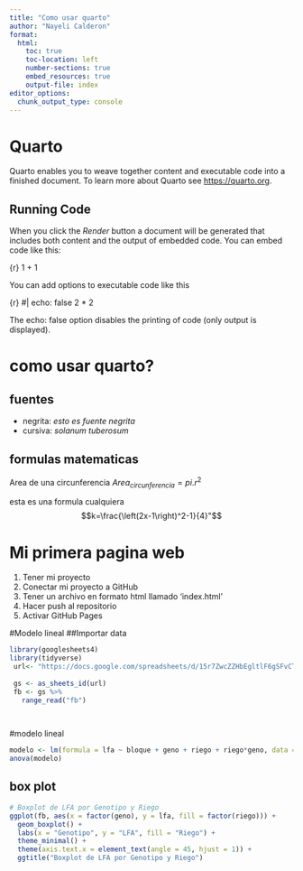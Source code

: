 ```yaml
---
title: "Como usar quarto"
author: "Nayeli Calderon"
format: 
  html:
    toc: true
    toc-location: left
    number-sections: true
    embed_resources: true
    output-file: index
editor_options: 
  chunk_output_type: console
---
```


# Quarto

Quarto enables you to weave together content and executable code into a finished document. To learn more about Quarto see <https://quarto.org>.

## Running Code

When you click the *Render* button a document will be generated that includes both content and the output of embedded code. You can embed code like this:

{r}
1 + 1


You can add options to executable code like this

{r}
#| echo: false
2 * 2


The echo: false option disables the printing of code (only output is displayed).


# como usar quarto?
## fuentes

- negrita: *esto es fuente negrita*
- cursiva: _solanum tuberosum_


## formulas matematicas 

Area de una circunferencia $Area_{circunferencia}=pi.r^2$

esta es una formula cualquiera $$k=\frac{\left(2x-1\right)^2-1}{4}"$$



# Mi primera pagina web
1. Tener mi proyecto
1. Conectar mi proyecto a GitHub 
1. Tener un archivo en formato html llamado 'index.html'
1. Hacer push al repositorio
1. Activar GitHub Pages

#Modelo lineal
##Importar data
```r

library(googlesheets4)
library(tidyverse)
 url<- "https://docs.google.com/spreadsheets/d/15r7ZwcZZHbEgltlF6gSFvCTFA-CFzVBWwg3mFlRyKPs/edit?gid=172957346#gid=172957346"
 
 gs <- as_sheets_id(url)
 fb <- gs %>%
   range_read("fb")

 
```
#modelo lineal
```r
modelo <- lm(formula = lfa ~ bloque + geno + riego + riego*geno, data = fb)
anova(modelo)
```
## box plot

```r
# Boxplot de LFA por Genotipo y Riego
ggplot(fb, aes(x = factor(geno), y = lfa, fill = factor(riego))) +
  geom_boxplot() +
  labs(x = "Genotipo", y = "LFA", fill = "Riego") +
  theme_minimal() +
  theme(axis.text.x = element_text(angle = 45, hjust = 1)) +
  ggtitle("Boxplot de LFA por Genotipo y Riego")

```



